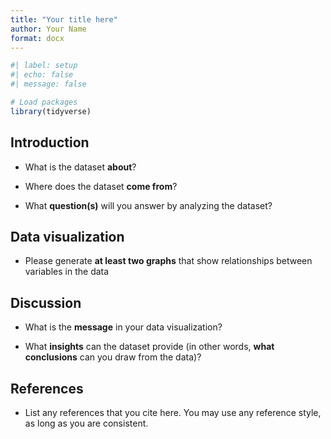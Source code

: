 ```yaml
---
title: "Your title here"
author: Your Name
format: docx
---
```


```r
#| label: setup
#| echo: false
#| message: false

# Load packages
library(tidyverse)
```

## Introduction

- What is the dataset **about**?

- Where does the dataset **come from**?

- What **question(s)** will you answer by analyzing the dataset?

## Data visualization

- Please generate **at least two graphs** that show relationships between variables in the data

## Discussion

- What is the **message** in your data visualization?

- What **insights** can the dataset provide (in other words, **what conclusions** can you draw from the data)?

## References

- List any references that you cite here. You may use any reference style, as long as you are consistent.